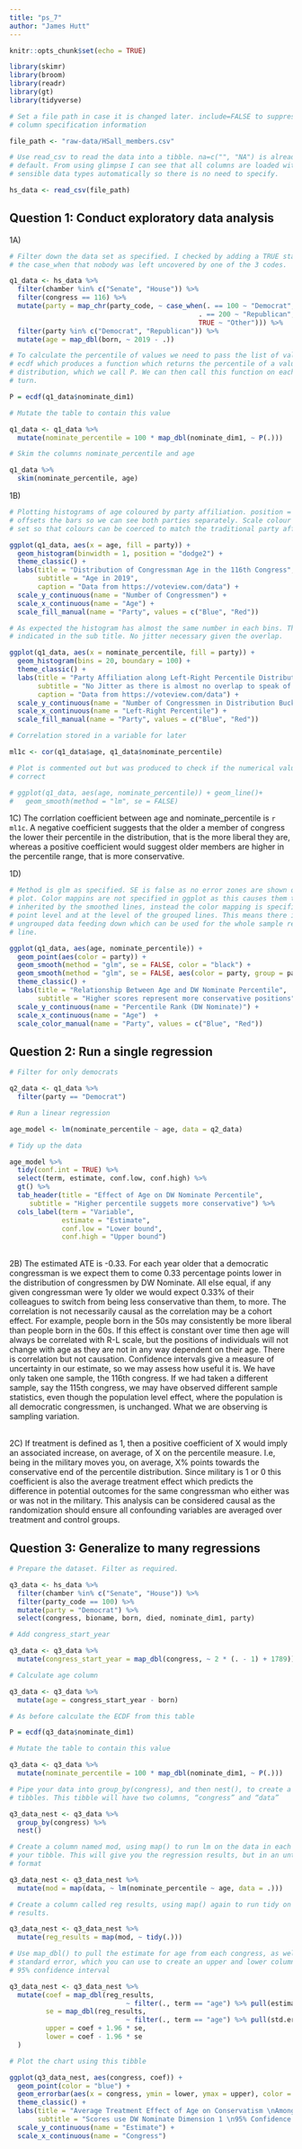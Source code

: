 ```yaml
---
title: "ps_7"
author: "James Hutt"
---
```


```r
knitr::opts_chunk$set(echo = TRUE)

library(skimr)
library(broom)
library(readr)
library(gt)
library(tidyverse)
```

```r

# Set a file path in case it is changed later. include=FALSE to suppress the
# column specification information

file_path <- "raw-data/HSall_members.csv"

# Use read_csv to read the data into a tibble. na=c("", "NA") is already the
# default. From using glimpse I can see that all columns are loaded with
# sensible data types automatically so there is no need to specify.

hs_data <- read_csv(file_path)

```

## Question 1: Conduct exploratory data analysis
1A) 

```r

# Filter down the data set as specified. I checked by adding a TRUE statement to
# the case_when that nobody was left uncovered by one of the 3 codes.

q1_data <- hs_data %>%
  filter(chamber %in% c("Senate", "House")) %>%
  filter(congress == 116) %>%
  mutate(party = map_chr(party_code, ~ case_when(. == 100 ~ "Democrat", 
                                               . == 200 ~ "Republican",
                                               TRUE ~ "Other"))) %>%
  filter(party %in% c("Democrat", "Republican")) %>%
  mutate(age = map_dbl(born, ~ 2019 - .)) 

# To calculate the percentile of values we need to pass the list of values to
# ecdf which produces a function which returns the percentile of a value in a
# distribution, which we call P. We can then call this function on each value in
# turn.

P = ecdf(q1_data$nominate_dim1)

# Mutate the table to contain this value 

q1_data <- q1_data %>%
  mutate(nominate_percentile = 100 * map_dbl(nominate_dim1, ~ P(.)))

# Skim the columns nominate_percentile and age 

q1_data %>%
  skim(nominate_percentile, age)


```

1B) 
<br/>
```r

# Plotting histograms of age coloured by party affiliation. position = "dodge2"
# offsets the bars so we can see both parties separately. Scale colour manual
# set so that colours can be coerced to match the traditional party affiliations

ggplot(q1_data, aes(x = age, fill = party)) + 
  geom_histogram(binwidth = 1, position = "dodge2") + 
  theme_classic() + 
  labs(title = "Distribution of Congressman Age in the 116th Congress",
       subtitle = "Age in 2019", 
       caption = "Data from https://voteview.com/data") + 
  scale_y_continuous(name = "Number of Congressmen") + 
  scale_x_continuous(name = "Age") + 
  scale_fill_manual(name = "Party", values = c("Blue", "Red"))

# As expected the histogram has almost the same number in each bins. This is
# indicated in the sub title. No jitter necessary given the overlap.

ggplot(q1_data, aes(x = nominate_percentile, fill = party)) + 
  geom_histogram(bins = 20, boundary = 100) + 
  theme_classic() + 
  labs(title = "Party Affiliation along Left-Right Percentile Distribution",
       subtitle = "No Jitter as there is almost no overlap to speak of! \nAs expected there are almost the same number of congressmen in \neach bin with the variation coming from boundary effects", 
       caption = "Data from https://voteview.com/data") + 
  scale_y_continuous(name = "Number of Congressmen in Distribution Bucket") + 
  scale_x_continuous(name = "Left-Right Percentile") + 
  scale_fill_manual(name = "Party", values = c("Blue", "Red"))

```
```r
       

# Correlation stored in a variable for later

ml1c <- cor(q1_data$age, q1_data$nominate_percentile)

# Plot is commented out but was produced to check if the numerical value looked
# correct

# ggplot(q1_data, aes(age, nominate_percentile)) + geom_line()+ 
#   geom_smooth(method = "lm", se = FALSE)

```

1C) The corrlation coefficient between age and nominate_percentile is `r ml1c`. A negative coefficient suggests that the older a member of congress the lower their percentile in the distribution, that is the more liberal they are, whereas a positive coefficient would suggest older members are higher in the percentile range, that is more conservative. 
<br/>

1D)
<br/>

```r

# Method is glm as specified. SE is false as no error zones are shown on the
# plot. Color mappins are not specified in ggplot as this causes them to be
# inherited by the smoothed lines, instead the color mapping is specified at the
# point level and at the level of the grouped lines. This means there is still
# ungrouped data feeding down which can be used for the whole sample regression
# line.

ggplot(q1_data, aes(age, nominate_percentile)) + 
  geom_point(aes(color = party)) + 
  geom_smooth(method = "glm", se = FALSE, color = "black") +
  geom_smooth(method = "glm", se = FALSE, aes(color = party, group = party)) + 
  theme_classic() + 
  labs(title = "Relationship Between Age and DW Nominate Percentile",
       subtitle = "Higher scores represent more conservative positions") + 
  scale_y_continuous(name = "Percentile Rank (DW Nominate)") + 
  scale_x_continuous(name = "Age")  + 
  scale_color_manual(name = "Party", values = c("Blue", "Red"))

```

## Question 2: Run a single regression

```r

# Filter for only democrats 

q2_data <- q1_data %>%
  filter(party == "Democrat")

# Run a linear regression 

age_model <- lm(nominate_percentile ~ age, data = q2_data)

# Tidy up the data

age_model %>%
  tidy(conf.int = TRUE) %>%
  select(term, estimate, conf.low, conf.high) %>%
  gt() %>%
  tab_header(title = "Effect of Age on DW Nominate Percentile",
     subtitle = "Higher percentile suggets more conservative") %>%
  cols_label(term = "Variable",
             estimate = "Estimate",
             conf.low = "Lower bound",
             conf.high = "Upper bound")

```
<br/>
2B) The estimated ATE is -0.33. For each year older that a democratic congressman is we expect them to come 0.33 percentage points lower in the distribution of congressmen by DW Nominate. All else equal, if any given congressman were 1y older we would expect 0.33% of their colleagues to switch from being less conservative than them, to more. The correlation is not necessarily causal as the correlation may be a cohort effect. For example, people born in the 50s may consistently be more liberal than people born in the 60s. If this effect is constant over time then age will always be correlated with R-L scale, but the positions of individuals will not change with age as they are not in any way dependent on their age. There is correlation but not causation. 
Confidence intervals give a measure of uncertainty in our estimate, so we may assess how useful it is. We have only taken one sample, the 116th congress. If we had taken a different sample, say the 115th congress, we may have observed different sample statistics, even though the population level effect, where the population is all democratic congressmen, is unchanged. What we are observing is sampling variation. 

<br/>
2C) If treatment is defined as 1, then a positive coefficient of X would imply an associated increase, on average, of X on the percentile measure. I.e, being in the military moves you, on average, X% points towards the conservative end of the percentile distribution. Since military is 1 or 0 this coefficient is also the average treatment effect which predicts the difference in potential outcomes for the same congressman who either was or was not in the military. This analysis can be considered causal as the randomization should ensure all confounding variables are averaged over treatment and control groups. 

## Question 3: Generalize to many regressions

```r

# Prepare the dataset. Filter as required. 

q3_data <- hs_data %>%
  filter(chamber %in% c("Senate", "House")) %>%
  filter(party_code == 100) %>%
  mutate(party = "Democrat") %>%
  select(congress, bioname, born, died, nominate_dim1, party)

# Add congress_start_year 

q3_data <- q3_data %>%
  mutate(congress_start_year = map_dbl(congress, ~ 2 * (. - 1) + 1789))

# Calculate age column

q3_data <- q3_data %>%
  mutate(age = congress_start_year - born)

# As before calculate the ECDF from this table

P = ecdf(q3_data$nominate_dim1)

# Mutate the table to contain this value 

q3_data <- q3_data %>%
  mutate(nominate_percentile = 100 * map_dbl(nominate_dim1, ~ P(.)))

# Pipe your data into group_by(congress), and then nest(), to create a tibble of
# tibbles. This tibble will have two columns, “congress” and “data”

q3_data_nest <- q3_data %>%
  group_by(congress) %>%
  nest()

# Create a column named mod, using map() to run lm on the data in each row of
# your tibble. This will give you the regression results, but in an untidy
# format

q3_data_nest <- q3_data_nest %>%
  mutate(mod = map(data, ~ lm(nominate_percentile ~ age, data = .)))

# Create a column called reg results, using map() again to run tidy on the
# results. 

q3_data_nest <- q3_data_nest %>%
  mutate(reg_results = map(mod, ~ tidy(.)))

# Use map_dbl() to pull the estimate for age from each congress, as well as the
# standard error, which you can use to create an upper and lower column for the
# 95% confidence interval

q3_data_nest <- q3_data_nest %>%
  mutate(coef = map_dbl(reg_results, 
                             ~ filter(., term == "age") %>% pull(estimate)), 
         se = map_dbl(reg_results, 
                             ~ filter(., term == "age") %>% pull(std.error)), 
         upper = coef + 1.96 * se, 
         lower = coef - 1.96 * se 
  )

# Plot the chart using this tibble

ggplot(q3_data_nest, aes(congress, coef)) + 
  geom_point(color = "blue") + 
  geom_errorbar(aes(x = congress, ymin = lower, ymax = upper), color = "blue") + 
  theme_classic() + 
  labs(title = "Average Treatment Effect of Age on Conservatism \nAmong Democrats over Time",
       subtitle = "Scores use DW Nominate Dimension 1 \n95% Confidence Interval") + 
  scale_y_continuous(name = "Estimate") + 
  scale_x_continuous(name = "Congress")

```

